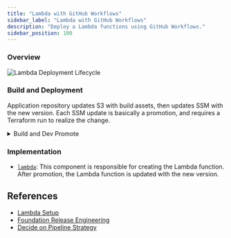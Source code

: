 ```yaml
---
title: "Lambda with GitHub Workflows"
sidebar_label: "Lambda with GitHub Workflows"
description: "Deploy a Lambda functions using GitHub Workflows."
sidebar_position: 100
---
```


### Overview

![Lambda Deployment Lifecycle](https://github.com/cloudposse/example-app-on-lambda-with-gha/blob/main/publish_lambda.png?raw=true)

### Build and Deployment

Application repository updates S3 with build assets, then updates SSM with the new version.
Each SSM update is basically a promotion, and requires a Terraform run to realize the change.

<details>
<summary>Build and Dev Promote</summary>

<Tabs>

  <TabItem value="feature" label="Build and Dev">

    ```yaml
    # .github/workflows/reusable-publish-lambda-zip.yaml
    name: Publish Lambda Function
    on:
      workflow_call:
        inputs:
          function-name:
            required: true
            type: string
          source-folder:
            required: true
            type: string
          artifacts-bucket-and-prefix:
            required: true
            type: string
          aws-region:
            required: true
            type: string
        secrets:
          cicd-role-arn:
            required: true

    permissions:
      id-token: write
      contents: read

    jobs:
      publish:
        runs-on: self-hosted
        steps:
        - name: Configure AWS credentials
          uses: aws-actions/configure-aws-credentials@v4
          with:
            role-to-assume: ${{ inputs.cicd-role-arn }}
            aws-region: ${{ inputs.aws-region }}
        - name: Checkout
          uses: actions/checkout@v4
        - name: Package Lambda
          run: |
            cd ${{ inputs.source-folder }} && zip ${{ github.sha }}.zip *
        - name: Push Lambda
          run: |
            aws s3 cp ${{ inputs.source-folder }}/${{ github.sha }}.zip s3://${{ inputs.artifacts-bucket-and-prefix }}/${{ inputs.function-name }}/ --sse
        - name: Write tag to SSM
          run: |
            aws ssm put-parameter --name /lambda/${{ inputs.function-name}}/tag --type String --value ${{ github.sha }} --overwrite
    ```

  </TabItem>

  <TabItem value="promote" label="Promote Release">

    ```yaml
    # .github/workflows/reusable-promote-lambda-zip.yaml
    name: Publish Lambda Function
    on:
      workflow_call:
        inputs:
          function-name:
            required: true
            type: string
          artifacts-bucket-and-prefix:
            required: true
            type: string
          aws-region:
            required: true
            type: string
        secrets:
          cicd-role-arn:
            required: true
          staging-role-arn:
            required: true
          prod-role-arn:
            required: true

    permissions:
      id-token: write
      contents: read

    jobs:
      publish:
        runs-on: self-hosted
        steps:
        - name: Configure AWS credentials for 'cicd' role
          uses: aws-actions/configure-aws-credentials@v4
          with:
            role-to-assume: ${{ inputs.cicd-role-arn }}
            aws-region: ${{ inputs.aws-region }}
        - name: Configure AWS credentials for source stage
          uses: aws-actions/configure-aws-credentials@v4
          with:
            aws-access-key-id: ${{ env.AWS_ACCESS_KEY_ID }}
            aws-secret-access-key: ${{ env.AWS_SECRET_ACCESS_KEY }}
            aws-session-token: ${{ env.AWS_SESSION_TOKEN }}
            role-duration-seconds: 3000
            role-skip-session-tagging: true
            role-to-assume: ${{ inputs.staging-role-arn }}
            aws-region: ${{ inputs.aws-region }}
        - name: Checkout
          uses: actions/checkout@v4
        - name: Get tag from SSM
          id: get-tag-from-ssm
          run: |
            TAG=`aws ssm get-parameter --name /lambda/${{ inputs.function-name }}/tag | jq -r .Parameter.Value`
            echo "tag=$TAG" >> $GITHUB_OUTPUT
        - name: Copy Lambda to local
          run: |
            aws s3 cp s3://${{ inputs.artifacts-bucket-and-prefix }}/${{ inputs.function-name }}/${{ steps.get-tag-from-ssm.outputs.tag }}.zip .
        - name: Configure AWS credentials for 'cicd' role
          uses: aws-actions/configure-aws-credentials@v4
          with:
            role-to-assume: ${{ inputs.cicd-role-arn }}
            aws-region: ${{ inputs.aws-region }}
        - name: Configure AWS credentials for destination stage
          uses: aws-actions/configure-aws-credentials@v4
          with:
            aws-access-key-id: ${{ env.AWS_ACCESS_KEY_ID }}
            aws-secret-access-key: ${{ env.AWS_SECRET_ACCESS_KEY }}
            aws-session-token: ${{ env.AWS_SESSION_TOKEN }}
            role-duration-seconds: 3000
            role-skip-session-tagging: true
            role-to-assume: ${{ inputs.prod-role-arn }}
            aws-region: ${{ inputs.aws-region }}
        - name: Copy Lambda to destination bucket
          run: |
            aws s3 cp ${{ steps.get-tag-from-ssm.outputs.tag }}.zip \
              s3://${{ inputs.artifacts-bucket-and-prefix }}/${{ inputs.function-name }}/ --sse
        - name: Write tag to SSM
          run: |
            aws ssm put-parameter --name /lambda/${{ inputs.function-name}}/tag --type String --value ${{ steps.get-tag-from-ssm.outputs.tag }} --overwrite
    ```

  </TabItem>

  <TabItem value="deploy" label="Optional: Deploy with Spacelift">

    ```yaml
    # .github/workflows/reusable-promote-lambda-zip.yaml
    name: Deploy Lambda via Spacelift
    on:
      workflow_call:
        inputs:
          function-name:
            required: true
            type: string
          stack:
            required: true
            type: string
        secrets:
          spacelift-api-key-id:
            required: true
          spacelift-api-key-secret:
            required: true

    jobs:
      deploy:
        runs-on: self-hosted
        container: 123456789012.dkr.ecr.us-east-2.amazonaws.com/acme/infra:latest
        steps:
        - name: Trigger Spacelift Stack Execution
          env:
            SPACELIFT_API_ENDPOINT: https://acme.app.spacelift.io
            SPACELIFT_API_KEY_ID: ${{ secrets.spacelift-api-key-id }}
            SPACELIFT_API_KEY_SECRET: ${{ secrets.spacelift-api-key-secret }}
          run: |
            spacectl stack deploy --id ${{ inputs.stack }}-lambda-${{ inputs.function-name}} --tail
    ```

  </TabItem>
</Tabs>
</details>

### Implementation

- [`lambda`](/components/library/aws/lambda/): This component is responsible for creating the Lambda function.
After promotion, the Lambda function is updated with the new version.

## References
- [Lambda Setup](/layers/software-delivery/lambda)
- [Foundation Release Engineering](/reference-architecture/fundamentals/design-decisions/foundational-release-engineering/)
- [Decide on Pipeline Strategy](/layers/software-delivery/design-decisions/decide-on-pipeline-strategy)


